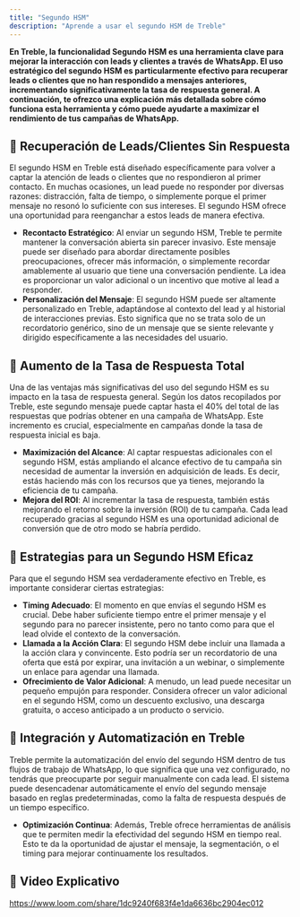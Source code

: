 ```yaml
---
title: "Segundo HSM"
description: "Aprende a usar el segundo HSM de Treble"
---
```


**En Treble, la funcionalidad Segundo HSM es una herramienta clave para mejorar la interacción con leads y clientes a través de WhatsApp. El uso estratégico del segundo HSM es particularmente efectivo para recuperar leads o clientes que no han respondido a mensajes anteriores, incrementando significativamente la tasa de respuesta general. A continuación, te ofrezco una explicación más detallada sobre cómo funciona esta herramienta y cómo puede ayudarte a maximizar el rendimiento de tus campañas de WhatsApp.**

## 🐍 Recuperación de Leads/Clientes Sin Respuesta

El segundo HSM en Treble está diseñado específicamente para volver a captar la atención de leads o clientes que no respondieron al primer contacto. En muchas ocasiones, un lead puede no responder por diversas razones: distracción, falta de tiempo, o simplemente porque el primer mensaje no resonó lo suficiente con sus intereses. El segundo HSM ofrece una oportunidad para reenganchar a estos leads de manera efectiva.

- **Recontacto Estratégico**: Al enviar un segundo HSM, Treble te permite mantener la conversación abierta sin parecer invasivo. Este mensaje puede ser diseñado para abordar directamente posibles preocupaciones, ofrecer más información, o simplemente recordar amablemente al usuario que tiene una conversación pendiente. La idea es proporcionar un valor adicional o un incentivo que motive al lead a responder.
- **Personalización del Mensaje**: El segundo HSM puede ser altamente personalizado en Treble, adaptándose al contexto del lead y al historial de interacciones previas. Esto significa que no se trata solo de un recordatorio genérico, sino de un mensaje que se siente relevante y dirigido específicamente a las necesidades del usuario.

## 🥢 Aumento de la Tasa de Respuesta Total

Una de las ventajas más significativas del uso del segundo HSM es su impacto en la tasa de respuesta general. Según los datos recopilados por Treble, este segundo mensaje puede captar hasta el 40% del total de las respuestas que podrías obtener en una campaña de WhatsApp. Este incremento es crucial, especialmente en campañas donde la tasa de respuesta inicial es baja.

- **Maximización del Alcance**: Al captar respuestas adicionales con el segundo HSM, estás ampliando el alcance efectivo de tu campaña sin necesidad de aumentar la inversión en adquisición de leads. Es decir, estás haciendo más con los recursos que ya tienes, mejorando la eficiencia de tu campaña.
- **Mejora del ROI**: Al incrementar la tasa de respuesta, también estás mejorando el retorno sobre la inversión (ROI) de tu campaña. Cada lead recuperado gracias al segundo HSM es una oportunidad adicional de conversión que de otro modo se habría perdido.

## 👣 Estrategias para un Segundo HSM Eficaz

Para que el segundo HSM sea verdaderamente efectivo en Treble, es importante considerar ciertas estrategias:

- **Timing Adecuado**: El momento en que envías el segundo HSM es crucial. Debe haber suficiente tiempo entre el primer mensaje y el segundo para no parecer insistente, pero no tanto como para que el lead olvide el contexto de la conversación.
- **Llamada a la Acción Clara**: El segundo HSM debe incluir una llamada a la acción clara y convincente. Esto podría ser un recordatorio de una oferta que está por expirar, una invitación a un webinar, o simplemente un enlace para agendar una llamada.
- **Ofrecimiento de Valor Adicional**: A menudo, un lead puede necesitar un pequeño empujón para responder. Considera ofrecer un valor adicional en el segundo HSM, como un descuento exclusivo, una descarga gratuita, o acceso anticipado a un producto o servicio.

## 🦑 Integración y Automatización en Treble

Treble permite la automatización del envío del segundo HSM dentro de tus flujos de trabajo de WhatsApp, lo que significa que una vez configurado, no tendrás que preocuparte por seguir manualmente con cada lead. El sistema puede desencadenar automáticamente el envío del segundo mensaje basado en reglas predeterminadas, como la falta de respuesta después de un tiempo específico.

- **Optimización Continua**: Además, Treble ofrece herramientas de análisis que te permiten medir la efectividad del segundo HSM en tiempo real. Esto te da la oportunidad de ajustar el mensaje, la segmentación, o el timing para mejorar continuamente los resultados.

## 🥁 Video Explicativo

https://www.loom.com/share/1dc9240f683f4e1da6636bc2904ec012

